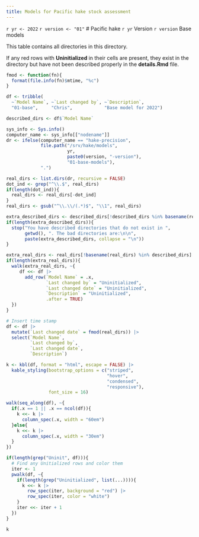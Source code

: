 ```yaml
---
title: Models for Pacific hake stock assessment
---
```


`r yr <- 2022`
`r version <- "01"`
# Pacific hake `r yr` Version `r version` Base models

This table contains all directories in this directory.

If any red rows with **Uninitialized** in their cells are present, they exist in the directory but have not been described properly in the **details.Rmd** file.

```r
fmod <- function(fn){
  format(file.info(fn)$mtime, "%c")
}

df <- tribble(
  ~`Model Name`, ~`Last changed by`, ~`Description`, 
  "01-base",     "Chris",            "Base model for 2022")

described_dirs <- df$`Model Name`

sys_info <- Sys.info()
computer_name <- sys_info[["nodename"]]
dr <- ifelse(computer_name == "hake-precision",
             file.path("/srv/hake/models",
                       yr,
                       paste0(version, "-version"),
                       "01-base-models"),
             ".")

real_dirs <- list.dirs(dr, recursive = FALSE)
dot_ind <- grep("^\\.$", real_dirs)
if(length(dot_ind)){
  real_dirs <- real_dirs[-dot_ind]
}  
real_dirs <- gsub("^\\.\\/(.*)$", "\\1", real_dirs)

extra_described_dirs <- described_dirs[!described_dirs %in% basename(real_dirs)]
if(length(extra_described_dirs)){
  stop("You have described directories that do not exist in ",
       getwd(), ". The bad directories are:\n\n",
       paste(extra_described_dirs, collapse = "\n"))
}

extra_real_dirs <- real_dirs[!basename(real_dirs) %in% described_dirs]
if(length(extra_real_dirs)){
  walk(extra_real_dirs, ~{
     df <<- df |>
       add_row(`Model Name` = .x,
               `Last changed by` = "Uninitialized",
               `Last changed date` = "Uninitialized",
               `Description` = "Uninitialized",
               .after = TRUE)
  })
}

# Insert time stamp
df <- df |> 
  mutate(`Last changed date` = fmod(real_dirs)) |> 
  select(`Model Name`,
         `Last changed by`,
         `Last changed date`,
         `Description`)

k <- kbl(df, format = "html", escape = FALSE) |> 
  kable_styling(bootstrap_options = c("striped",
                                      "hover",
                                      "condensed",
                                      "responsive"),
                font_size = 16)

walk(seq_along(df), ~{
  if(.x == 1 || .x == ncol(df)){
    k <<- k |> 
      column_spec(.x, width = "60em")
  }else{
    k <<- k |> 
      column_spec(.x, width = "30em")
  }
})

if(length(grep("Uninit", df))){
  # Find any Unitialized rows and color them
  iter <- 1
  pwalk(df, ~{
    if(length(grep("Uninitialized", list(...)))){
      k <<- k |> 
        row_spec(iter, background = "red") |> 
        row_spec(iter, color = "white")
    }
    iter <<- iter + 1
  })  
}

k
```
